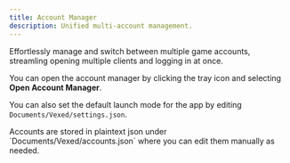 ```yaml
---
title: Account Manager
description: Unified multi-account management.
---
```



Effortlessly manage and switch between multiple game accounts, streamling opening multiple clients and logging in at once.

You can open the account manager by clicking the tray icon and selecting **Open Account Manager**.

You can also set the default launch mode for the app by editing `Documents/Vexed/settings.json`.

<Aside type="danger">
  Accounts are stored in plaintext json under `Documents/Vexed/accounts.json`
  where you can edit them manually as needed.
</Aside>
